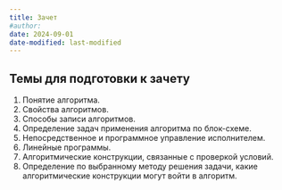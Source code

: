 ```yaml
---
title: Зачет
#author:
date: 2024-09-01
date-modified: last-modified
---
```



## Темы для подготовки к зачету

1. Понятие алгоритма.
2. Свойства алгоритмов.
3. Способы записи алгоритмов.
4. Определение задач применения алгоритма по блок-схеме.
5. Непосредственное и программное управление исполнителем.
6. Линейные программы.
7. Алгоритмические конструкции, связанные с проверкой условий.
8. Определение по выбранному методу решения задачи, какие алгоритмические конструкции могут войти в алгоритм.
